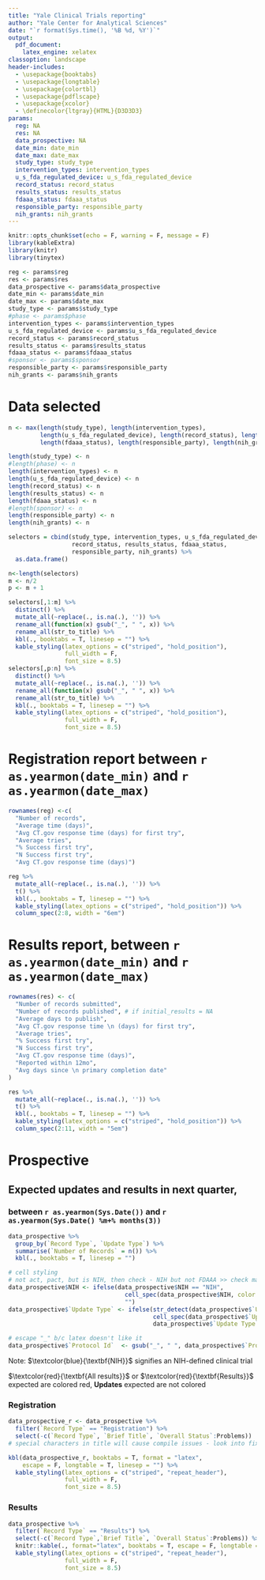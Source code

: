 ```yaml
---
title: "Yale Clinical Trials reporting"
author: "Yale Center for Analytical Sciences"
date: "`r format(Sys.time(), '%B %d, %Y')`"
output:
  pdf_document:
    latex_engine: xelatex
classoption: landscape
header-includes:
  - \usepackage{booktabs}
  - \usepackage{longtable}
  - \usepackage{colortbl}
  - \usepackage{pdflscape}
  - \usepackage{xcolor}
  - \definecolor{ltgray}{HTML}{D3D3D3}
params:
  reg: NA
  res: NA
  data_prospective: NA
  date_min: date_min
  date_max: date_max
  study_type: study_type
  intervention_types: intervention_types
  u_s_fda_regulated_device: u_s_fda_regulated_device
  record_status: record_status
  results_status: results_status
  fdaaa_status: fdaaa_status
  responsible_party: responsible_party
  nih_grants: nih_grants
---
```


```r
knitr::opts_chunk$set(echo = F, warning = F, message = F)
library(kableExtra)
library(knitr)
library(tinytex)
```

```r
reg <- params$reg
res <- params$res
data_prospective <- params$data_prospective
date_min <- params$date_min
date_max <- params$date_max
study_type <- params$study_type
#phase <- params$phase
intervention_types <- params$intervention_types
u_s_fda_regulated_device <- params$u_s_fda_regulated_device
record_status <- params$record_status
results_status <- params$results_status
fdaaa_status <- params$fdaaa_status
#sponsor <- params$sponsor
responsible_party <- params$responsible_party
nih_grants <- params$nih_grants
```

# Data selected

```r
n <- max(length(study_type), length(intervention_types),
         length(u_s_fda_regulated_device), length(record_status), length(results_status),
         length(fdaaa_status), length(responsible_party), length(nih_grants))

length(study_type) <- n                      
#length(phase) <- n
length(intervention_types) <- n                      
length(u_s_fda_regulated_device) <- n
length(record_status) <- n                      
length(results_status) <- n
length(fdaaa_status) <- n                      
#length(sponsor) <- n
length(responsible_party) <- n                      
length(nih_grants) <- n

selectors = cbind(study_type, intervention_types, u_s_fda_regulated_device, 
                  record_status, results_status, fdaaa_status,
                  responsible_party, nih_grants) %>% 
  as.data.frame()

n<-length(selectors)
m <- n/2
p <- m + 1

selectors[,1:m] %>% 
  distinct() %>% 
  mutate_all(~replace(., is.na(.), '')) %>% 
  rename_all(function(x) gsub("_", " ", x)) %>% 
  rename_all(str_to_title) %>% 
  kbl(., booktabs = T, linesep = "") %>% 
  kable_styling(latex_options = c("striped", "hold_position"),
                full_width = F,
                font_size = 8.5)
selectors[,p:n] %>% 
  distinct() %>% 
  mutate_all(~replace(., is.na(.), '')) %>% 
  rename_all(function(x) gsub("_", " ", x)) %>% 
  rename_all(str_to_title) %>% 
  kbl(., booktabs = T, linesep = "") %>% 
  kable_styling(latex_options = c("striped", "hold_position"),
                full_width = F,
                font_size = 8.5)
```

\newpage

# Registration report between `r as.yearmon(date_min)` and `r as.yearmon(date_max)`

```r
rownames(reg) <-c(
  "Number of records",
  "Average time (days)",
  "Avg CT.gov response time (days) for first try",
  "Average tries",
  "% Success first try",
  "N Success first try",
  "Avg CT.gov response time (days)")

reg %>% 
  mutate_all(~replace(., is.na(.), '')) %>% 
  t() %>% 
  kbl(., booktabs = T, linesep = "") %>% 
  kable_styling(latex_options = c("striped", "hold_position")) %>% 
  column_spec(2:8, width = "6em")
```

\newpage

# Results report, between `r as.yearmon(date_min)` and `r as.yearmon(date_max)`

```r
rownames(res) <- c(
  "Number of records submitted",
  "Number of records published", # if initial_results = NA
  "Average days to publish",
  "Avg CT.gov response time \n (days) for first try",
  "Average tries",
  "% Success first try",
  "N Success first try",
  "Avg CT.gov response time (days)",
  "Reported within 12mo",
  "Avg days since \n primary completion date"
)

res %>% 
  mutate_all(~replace(., is.na(.), '')) %>% 
  t() %>% 
  kbl(., booktabs = T, linesep = "") %>% 
  kable_styling(latex_options = c("striped", "hold_position")) %>% 
  column_spec(2:11, width = "5em")
```

\newpage

# Prospective

## Expected updates and results in next quarter,

### between `r as.yearmon(Sys.Date())` and `r as.yearmon(Sys.Date() %m+% months(3))`

```r
data_prospective %>%
  group_by(`Record Type`, `Update Type`) %>% 
  summarise(`Number of Records` = n()) %>% 
  kbl(., booktabs = T, linesep = "")
```

```r
# cell styling
# not act, pact, but is NIH, then check - NIH but not FDAAA >> check mark
data_prospective$NIH <- ifelse(data_prospective$NIH == "NIH", 
                                 cell_spec(data_prospective$NIH, color = "blue"), 
                                 "")
data_prospective$`Update Type` <- ifelse(str_detect(data_prospective$`Update Type`,"Results"), 
                                         cell_spec(data_prospective$`Update Type`, color = "red"), 
                                         data_prospective$`Update Type`)

# escape "_" b/c latex doesn't like it
data_prospective$`Protocol Id`  <- gsub("_", " ", data_prospective$`Protocol Id`) # space
```


Note: $\textcolor{blue}{\textbf{NIH}}$ signifies an NIH-defined clinical trial


$\textcolor{red}{\textbf{All results}}$ or $\textcolor{red}{\textbf{Results}}$ expected are colored red, ${\textbf{Updates}}$ expected are not colored

\newpage

### Registration

```r
data_prospective_r <- data_prospective %>% 
  filter(`Record Type` == "Registration") %>% 
  select(-c(`Record Type`, `Brief Title`, `Overall Status`:Problems)) 
# special characters in title will cause compile issues - look into fix

kbl(data_prospective_r, booktabs = T, format = "latex",  
    escape = F, longtable = T, linesep = "") %>% 
  kable_styling(latex_options = c("striped", "repeat_header"),
                full_width = F,
                font_size = 8.5)
```

\newpage

### Results

```r
data_prospective %>% 
  filter(`Record Type` == "Results") %>% 
  select(-c(`Record Type`,`Brief Title`, `Overall Status`:Problems)) %>% 
  knitr::kable(., format="latex", booktabs = T, escape = F, longtable = T, linesep = "") %>% 
  kable_styling(latex_options = c("striped", "repeat_header"),
                full_width = F,
                font_size = 8.5) 
```
